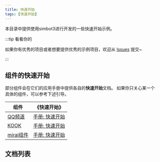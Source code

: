 ```yaml
---
title: 快速开始
tags: [快速开始]
---
```


本目录中提供使用simbot3进行开发的一些快速开始示例。

:::tip 看看你的

如果你有优秀的项目或者想要提供优秀的示例项目，欢迎从 [Issues](https://github.com/simple-robot/simpler-robot/issues/new?assignees=ForteScarlet&labels=%E4%BD%9C%E5%93%81%E5%B1%95%E7%A4%BA&template=show.yml) 提交~

:::

## 组件的快速开始

部分组件会在它们的应用手册中提供各自的**快速开始**文档。
如果你只关心某一个具体的组件，可以参考下述引导。

| 组件                                                                | 《快速开始》                                                                                  |
|-------------------------------------------------------------------|-----------------------------------------------------------------------------------------|
| [QQ频道](https://github.com/simple-robot/simbot-component-qq-guild) | [手册: 快速开始](https://simple-robot.github.io/simbot-component-qq-guild/docs/quick-start/) |
| [KOOK](https://github.com/simple-robot/simbot-component-kook)     | [手册: 快速开始](https://simple-robot.github.io/simbot-component-kook/docs/quick-start/) |
| [mirai组件](https://github.com/simple-robot/simbot-component-mirai) | [手册: 快速开始](https://component-mirai.simbot.forte.love/docs/quick-start/)                |


## 文档列表


<DocCardList items={useCurrentSidebarCategory().items} />




